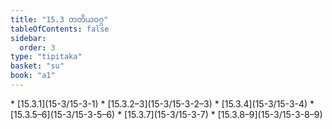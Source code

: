 ```yaml
---
title: "15.3 တတိယဝဂ္ဂ"
tableOfContents: false
sidebar:
  order: 3
type: "tipitaka"
basket: "su"
book: "a1"
---
```



<DynamicBreadcrumb />



<TableOfContents book="a1" section="15.3">
* [15.3.1](15-3/15-3-1)
* [15.3.2–3](15-3/15-3-2–3)
* [15.3.4](15-3/15-3-4)
* [15.3.5–6](15-3/15-3-5–6)
* [15.3.7](15-3/15-3-7)
* [15.3.8–9](15-3/15-3-8–9)
</TableOfContents>